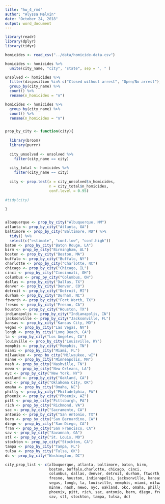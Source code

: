 ```yaml
---
title: "hw_4_rmd"
author: "Alyssa Melvin"
date: "October 24, 2018"
output: word_document
---
```


```r
library(readr)
library(dplyr)
library(tidyr)

homicides <- read_csv("../data/homicide-data.csv") 

homicides <- homicides %>% 
  unite(city_name, "city", "state", sep = ", " )

unsolved <- homicides %>% 
  filter(disposition %in% c("Closed without arrest", "Open/No arrest")) %>% 
  group_by(city_name) %>% 
  count() %>% 
  rename(n_homicides = "n")

homicides <- homicides %>% 
  group_by(city_name) %>% 
  count() %>% 
  rename(n_homicides = "n")


prop_by_city <- function(city){
  
  library(broom)
  library(purrr)
  
  city_unsolved <- unsolved %>% 
    filter(city_name == city)
  
  city_total <- homicides %>% 
    filter(city_name == city)
  
  city <- prop.test(x = city_unsolved$n_homicides,
                    n = city_total$n_homicides,
                    conf.level = 0.95)
  
#tidy(city)
  
}


albuquerque <- prop_by_city("Albuquerque, NM")
atlanta <- prop_by_city("Atlanta, GA")
baltimore <- prop_by_city("Baltimore, MD") %>% 
  tidy() %>% 
  select(c("estimate", "conf.low", "conf.high"))
baton <- prop_by_city("Baton Rouge, LA")
birm <- prop_by_city("Birmingham, AL")
boston <- prop_by_city("Boston, MA")
buffalo <- prop_by_city("Buffalo, NY")
charlotte <- prop_by_city("Charlotte, NC")
chicago <- prop_by_city("Chicago, IL")
cinci <- prop_by_city("Cincinnati, OH")
columbus <- prop_by_city("Columbus, OH")
dallas <- prop_by_city("Dallas, TX")
denver <- prop_by_city("Denver, CO")
detroit <- prop_by_city("Detroit, MI")
durham <- prop_by_city("Durham, NC")
ftworth <- prop_by_city("Fort Worth, TX")
fresno <- prop_by_city("Fresno, CA")
houston <- prop_by_city("Houston, TX")
indianapolis <- prop_by_city("Indianapolis, IN")
jacksonville <- prop_by_city("Jacksonville, FL")
kansas <- prop_by_city("Kansas City, MO")
vegas <- prop_by_city("Las Vegas, NV")
longb <- prop_by_city("Long Beach, CA")
la <- prop_by_city("Los Angeles, CA")
louisville <- prop_by_city("Louisville, KY")
memphis <- prop_by_city("Memphis, TN")
miami <- prop_by_city("Miami, FL")
milwaukee <- prop_by_city("Milwaukee, wI")
minne <- prop_by_city("Minneapolis, MN")
nash <- prop_by_city("Nashville, TN")
newo <- prop_by_city("New Orleans, LA")
nyc <- prop_by_city("New York, NY")
oakland <- prop_by_city("Oakland, CA")
okc <- prop_by_city("Oklahoma City, OK")
omaha <- prop_by_city("Omaha, NE")
philly <- prop_by_city("Philadelphia, PA")
phoenix <- prop_by_city("Phoenix, AZ")
pitt <- prop_by_city("Pittsburgh, PA")
rich <- prop_by_city("Richmond, VA")
sac <- prop_by_city("Sacramento, CA")
antonio <- prop_by_city("San Antonio, TX")
bern <- prop_by_city("San Bernardino, CA")
diego <- prop_by_city("San Diego, CA")
fran <- prop_by_city("San Francisco, CA")
sav <- prop_by_city("Savannah, GA")
stl <- prop_by_city("St. Louis, MO")
stockton <- prop_by_city("Stockton, CA")
tampa <- prop_by_city("Tampa, FL")
tulsa <- prop_by_city("Tulsa, OK")
dc <- prop_by_city("Washington, DC")

city_prop_list <- c(albuquerque, atlanta, baltimore, baton, birm, 
                    boston, buffalo,charlotte, chicago, cinci,
                    columbus, dallas, denver, detroit, durham, ftworth, 
                    fresno, houston, indianapolis, jacksonville, kansas, 
                    vegas, longb, la, louisville, memphis, miami, milwaukee,
                    minne, nash, newo, nyc, oakland, okc, omaha, philly, 
                    phoenix, pitt, rich, sac, antonio, bern, diego, fran, 
                    sav, stl, stockton, tampa, tulsa, dc)





  

```